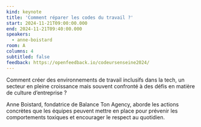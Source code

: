 ```yaml
---
kind: keynote
title: 'Comment réparer les codes du travail ?'
start: 2024-11-21T09:00:00.000
end: 2024-11-21T09:40:00.000
speakers:
  - anne-boistard
room: A
columns: 4
subtitled: false
feedback: https://openfeedback.io/codeursenseine2024/
---
```


Comment créer des environnements de travail inclusifs dans la tech, un secteur en pleine croissance mais souvent confronté à des défis en matière de culture d’entreprise ? 

Anne Boistard, fondatrice de Balance Ton Agency, aborde les actions concrètes que les équipes peuvent mettre en place pour prévenir les comportements toxiques et encourager le respect au quotidien.
